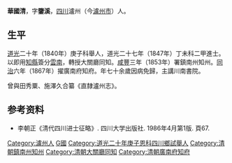 '''華國清'''，字'''鑒溪'''，[[四川|四川]]瀘州（今[[瀘州市|瀘州市]]）人。

== 生平 ==
[[道光|道光]]二十年（1840年）庚子科舉人，道光二十七年（1847年）丁未科二甲進士。以即用[[知縣|知縣]]簽分[[雲南|雲南]]，轉授大關廳同知。[[咸豐_(年號)|咸豐]]三年（1853年）署鎮南州知州。[[同治|同治]]六年（1867年）擢廣南府知府。年七十余歲因病免歸，主講川南書院。

曾與田秀粟、施澤久合纂《直隸瀘州志》。

== 参考资料 ==
*李朝正《清代四川进士征略》. 四川大学出版社. 1986年4月第1版. 頁67.

{{道光二十七年丁未科殿試金榜}}

{{Authority control}}

{{DEFAULTSORT:Hua華}}
[[Category:瀘州人|Category:瀘州人]]
[[Category:華姓|G國]]
[[Category:道光二十年庚子恩科四川鄉試舉人|Category:道光二十年庚子恩科四川鄉試舉人]]
[[Category:清朝鎮南州知州|Category:清朝鎮南州知州]]
[[Category:清朝大關廳同知|Category:清朝大關廳同知]]
[[Category:清朝廣南府知府|Category:清朝廣南府知府]]